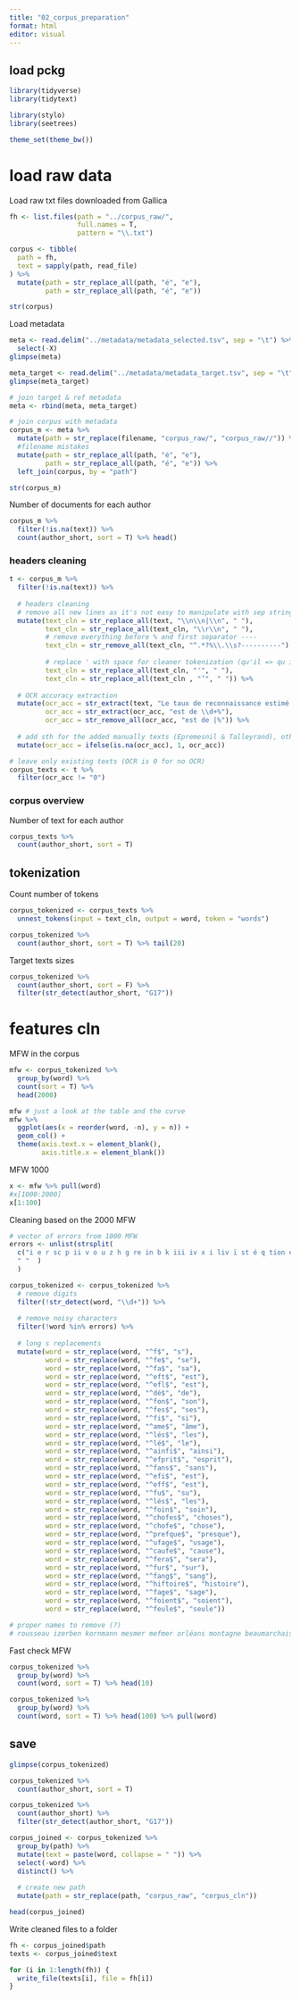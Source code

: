 ```yaml
---
title: "02_corpus_preparation"
format: html
editor: visual
---
```


## load pckg

```r
library(tidyverse)
library(tidytext)

library(stylo)
library(seetrees)

theme_set(theme_bw())
```

# load raw data

Load raw txt files downloaded from Gallica

```r
fh <- list.files(path = "../corpus_raw/",
                 full.names = T,
                 pattern = "\\.txt")

corpus <- tibble(
  path = fh,
  text = sapply(path, read_file)
) %>% 
  mutate(path = str_replace_all(path, "é", "e"),
         path = str_replace_all(path, "é", "e"))

str(corpus)
```

Load metadata

```r
meta <- read.delim("../metadata/metadata_selected.tsv", sep = "\t") %>% 
  select(-X)
glimpse(meta)

meta_target <- read.delim("../metadata/metadata_target.tsv", sep = "\t") 
glimpse(meta_target)

# join target & ref metadata
meta <- rbind(meta, meta_target)

# join corpus with metadata
corpus_m <- meta %>% 
  mutate(path = str_replace(filename, "corpus_raw/", "corpus_raw//")) %>% 
  #filename mistakes
  mutate(path = str_replace_all(path, "é", "e"),
         path = str_replace_all(path, "é", "e")) %>% 
  left_join(corpus, by = "path")

str(corpus_m)
```

Number of documents for each author

```r
corpus_m %>% 
  filter(!is.na(text)) %>% 
  count(author_short, sort = T) %>% head()
```

### headers cleaning

```r
t <- corpus_m %>% 
  filter(!is.na(text)) %>% 
  
  # headers cleaning
  # remove all new lines as it's not easy to manipulate with sep strings
  mutate(text_cln = str_replace_all(text, "\\n\\n|\\n", " "),
         text_cln = str_replace_all(text_cln, "\\r\\n", " "),
         # remove everything before % and first separator ----
         text_cln = str_remove_all(text_cln, "^.*?%\\.\\s?----------"),
         
         # replace ' with space for cleaner tokenization (qu'il => qu il )
         text_cln = str_replace_all(text_cln, "'", " "), 
         text_cln = str_replace_all(text_cln , "’", " ")) %>% 
  
  # OCR accuracy extraction
  mutate(ocr_acc = str_extract(text, "Le taux de reconnaissance estimé pour ce document est de \\d+%"),
         ocr_acc = str_extract(ocr_acc, "est de \\d+%"),
         ocr_acc = str_remove_all(ocr_acc, "est de |%")) %>% 
  
  # add sth for the added manually texts (Epremesnil & Talleyrand), otherwise NA will be removed with filter
  mutate(ocr_acc = ifelse(is.na(ocr_acc), 1, ocr_acc))

# leave only existing texts (OCR is 0 for no OCR)
corpus_texts <- t %>% 
  filter(ocr_acc != "0")
```

### corpus overview

Number of text for each author

```r
corpus_texts %>% 
  count(author_short, sort = T)
```

## tokenization

Count number of tokens

```r
corpus_tokenized <- corpus_texts %>% 
  unnest_tokens(input = text_cln, output = word, token = "words")

corpus_tokenized %>% 
  count(author_short, sort = T) %>% tail(20)
```

Target texts sizes

```r
corpus_tokenized %>% 
  count(author_short, sort = F) %>% 
  filter(str_detect(author_short, "G17"))
```

# features cln

MFW in the corpus

```r
mfw <- corpus_tokenized %>% 
  group_by(word) %>% 
  count(sort = T) %>% 
  head(2000) 

mfw # just a look at the table and the curve
mfw %>% 
  ggplot(aes(x = reorder(word, -n), y = n)) + 
  geom_col() + 
  theme(axis.text.x = element_blank(),
        axis.title.x = element_blank())
```

MFW 1000

```r
x <- mfw %>% pull(word)
#x[1000:2000]
x[1:100]
```

Cleaning based on the 2000 MFW

```r
# vector of errors from 1000 MFW
errors <- unlist(strsplit(
  c("i e r sc p ii v o u z h g re in b k iii iv x i liv ï st é q tion eh pro ut vi ks fl ré sor er ah ie ft w mi î nt xiv di 8c 6c ion ôcq mr it do ï iv tt ea î pa us w iii net tems hui fol x li ôc mm ark ia gré er cc vol co da entr ki tome ja xvi pag ad no ns po ue of col ex ri im at em ix ô ju ti tre the if vo to ot ar ur oc mo ë ies al mt oit res ç http is ke catalogue.bnf.fr id ij vii supplicei e r sc p ii v o u z h g re in b k iii iv x i liv ï st é q tion eh pro ut vi ks fl ré sor er ah ie ft w mi î nt xiv di 8c 6c п ion ôcq mr it do ï é iv tt ea î pa us w iii net font fous"),
  " "  )
  )

corpus_tokenized <- corpus_tokenized %>% 
  # remove digits
  filter(!str_detect(word, "\\d+")) %>% 
  
  # remove noisy characters
  filter(!word %in% errors) %>% 
  
  # long s replacements
  mutate(word = str_replace(word, "^f$", "s"),
         word = str_replace(word, "^fe$", "se"),
         word = str_replace(word, "^fa$", "sa"),
         word = str_replace(word, "^eft$", "est"),
         word = str_replace(word, "^efl$", "est"),
         word = str_replace(word, "^dé$", "de"),
         word = str_replace(word, "^fon$", "son"),
         word = str_replace(word, "^fes$", "ses"),
         word = str_replace(word, "^fi$", "si"),
         word = str_replace(word, "^ame$", "âme"),
         word = str_replace(word, "^lés$", "les"),
         word = str_replace(word, "^lé$", "le"),
         word = str_replace(word, "^ainfi$", "ainsi"),
         word = str_replace(word, "^efprit$", "esprit"),
         word = str_replace(word, "^fans$", "sans"),
         word = str_replace(word, "^efi$", "est"),
         word = str_replace(word, "^eff$", "est"),
         word = str_replace(word, "^fu$", "su"),
         word = str_replace(word, "^lés$", "les"),
         word = str_replace(word, "^foin$", "soin"),
         word = str_replace(word, "^chofes$", "choses"),
         word = str_replace(word, "^chofe$", "chose"),
         word = str_replace(word, "^prefque$", "presque"),
         word = str_replace(word, "^ufage$", "usage"),
         word = str_replace(word, "^caufe$", "cause"),
         word = str_replace(word, "^fera$", "sera"),
         word = str_replace(word, "^fur$", "sur"),
         word = str_replace(word, "^fang$", "sang"),
         word = str_replace(word, "^hiftoire$", "histoire"),
         word = str_replace(word, "^fage$", "sage"),
         word = str_replace(word, "^foient$", "soient"),
         word = str_replace(word, "^feule$", "seule"))

# proper names to remove (?)
# rousseau izerben kornmann mesmer mefmer orléans montagne beaumarchais descartes
```

Fast check MFW

```r
corpus_tokenized %>% 
  group_by(word) %>% 
  count(word, sort = T) %>% head(10)

corpus_tokenized %>% 
  group_by(word) %>% 
  count(word, sort = T) %>% head(100) %>% pull(word) 
```

## save

```r
glimpse(corpus_tokenized)

corpus_tokenized %>% 
  count(author_short, sort = T)

corpus_tokenized %>% 
  count(author_short) %>% 
  filter(str_detect(author_short, "G17"))
```

```r
corpus_joined <- corpus_tokenized %>% 
  group_by(path) %>% 
  mutate(text = paste(word, collapse = " ")) %>% 
  select(-word) %>% 
  distinct() %>% 
  
  # create new path
  mutate(path = str_replace(path, "corpus_raw", "corpus_cln"))
```

```r
head(corpus_joined)
```

Write cleaned files to a folder

```r
fh <- corpus_joined$path
texts <- corpus_joined$text

for (i in 1:length(fh)) {
  write_file(texts[i], file = fh[i])
}
```
